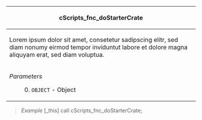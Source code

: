 {|
! scope="row" colspan="2"| cScripts_fnc_doStarterCrate
|-
| scope="row" colspan="2"| Lorem ipsum dolor sit amet, consetetur sadipscing elitr, sed diam nonumy eirmod tempor inviduntut labore et dolore magna aliquyam erat, sed diam voluptua.
|-
|''Parameters''
: 0. <code>OBJECT</code> - Object
|''Returns''
* <code>BOOLEAN</code>
|}
<blockquote>''Example''
<poem>
[_this] call cScripts_fnc_doStarterCrate;
</poem></blockquote>